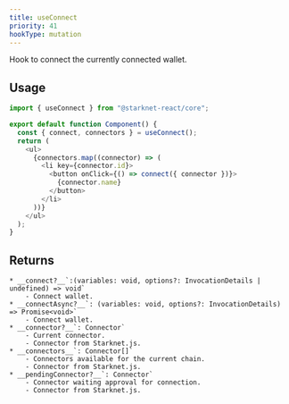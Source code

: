 ```yaml
---
title: useConnect
priority: 41
hookType: mutation
---
```


Hook to connect the currently connected wallet.

## Usage

```ts
import { useConnect } from "@starknet-react/core";

export default function Component() {
  const { connect, connectors } = useConnect();
  return (
    <ul>
      {connectors.map((connector) => (
        <li key={connector.id}>
          <button onClick={() => connect({ connector })}>
            {connector.name}
          </button>
        </li>
      ))}
    </ul>
  );
}
```

## Returns
    * __connect?__`:(variables: void, options?: InvocationDetails | undefined) => void`
        - Connect wallet.
    * __connectAsync?__`: (variables: void, options?: InvocationDetails) => Promise<void>`
        - Connect wallet.
    * __connector?__`: Connector`
        - Current connector.
        - Connector from Starknet.js.
    * __connectors__`: Connector[]`
        - Connectors available for the current chain.
        - Connector from Starknet.js.
    * __pendingConnector?__`: Connector`
        - Connector waiting approval for connection.
        - Connector from Starknet.js.
    


